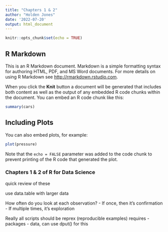 ```yaml
---
title: "Chapters 1 & 2"
author: "Holden Jones"
date: '2022-07-20'
output: html_document
---
```


```r
knitr::opts_chunk$set(echo = TRUE)
```

## R Markdown

This is an R Markdown document. Markdown is a simple formatting syntax for authoring HTML, PDF, and MS Word documents. For more details on using R Markdown see <http://rmarkdown.rstudio.com>.

When you click the **Knit** button a document will be generated that includes both content as well as the output of any embedded R code chunks within the document. You can embed an R code chunk like this:

```r
summary(cars)
```

## Including Plots

You can also embed plots, for example:

```r
plot(pressure)
```

Note that the `echo = FALSE` parameter was added to the code chunk to prevent printing of the R code that generated the plot.


### Chapters 1 & 2 of R for Data Science ###
quick review of these

use data.table with larger data

How often do you look at each observation?
- If once, then it's confirmation
- If multiple times, it's exploration

Really all scripts should be reprex (reproducible examples)
requires
- packages
- data, can use dput() for this
